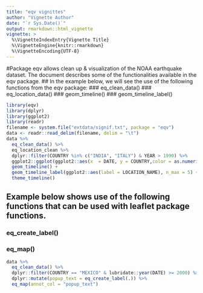 ```yaml
---
title: "eqv vignittes"
author: "Vignette Author"
date: "`r Sys.Date()`"
output: rmarkdown::html_vignette
vignette: >
  %\VignetteIndexEntry{Vignette Title}
  %\VignetteEngine{knitr::rmarkdown}
  %\VignetteEncoding{UTF-8}
---
```


#Package eqv allows clean up & visualization of the NOAA earthquake dataset.  The document describes some of the functionalities available in the eqv package.
## In the example below, we will see the use of the following functions from the eqv package:
### eq_clean_data()
### eq_location_data()
### geom_timeline()
### geom_timeline_label()

```r
library(eqv)
library(dplyr)
library(ggplot2)
library(readr)
filename <- system.file("extdata/signif.txt", package = "eqv")
data <- readr::read_delim(filename, delim = "\t")
data %>%
  eq_clean_data() %>%
  eq_location_clean %>%
  dplyr::filter(COUNTRY %in% c("INDIA", "ITALY") & YEAR > 1990) %>%
  ggplot2::ggplot(ggplot2::aes(x  = DATE, y = COUNTRY,color = as.numeric(TOTAL_DEATHS),size = as.numeric(EQ_PRIMARY))) + 
  geom_timeline() + 
  geom_timeline_label(ggplot2::aes(label = LOCATION_NAME), n_max = 5) + 
  theme_timeline()

```

## Example below shows use of the following functions that can be used with leaflet package functions.
### eq_create_label()
### eq_map()


```r
data %>% 
  eq_clean_data() %>% 
  dplyr::filter(COUNTRY == "MEXICO" & lubridate::year(DATE) >= 2000) %>% 
  dplyr::mutate(popup_text = eq_create_label(.)) %>% 
  eq_map(annot_col = "popup_text")
```
